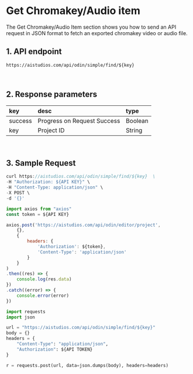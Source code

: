 # Get Chromakey/Audio item

The Get Chromakey/Audio Item section shows you how to send an API request in JSON format to fetch an exported chromakey video or audio file.

## 1. API endpoint

```http
https://aistudios.com/api/odin/simple/find/${key}
```

<br/>

## 2. Response parameters

|key|desc|type|
|:---|:---|:---|
|success|Progress on Request Success|Boolean|
|key|Project ID|String|

<br/>


## 3. Sample Request


<Tabs>
<TabItem value="curl" label="cURL">

```js
curl https://aistudios.com/api/odin/simple/find/${key}  \
-H "Authorization: ${API KEY}" \
-H "Content-Type: application/json" \
-X POST \
-d '{}'
```

</TabItem>
<TabItem value="js" label="Node.js">

```js
import axios from "axios" 
const token = ${API KEY}

axios.post('https://aistudios.com/api/odin/editor/project', 
    {}, 
    {
        headers: {
            'Authorization': ${token},
            'Content-Type': 'application/json'
        }
    }
)
.then((res) => {
    console.log(res.data)
})
.catch((error) => {
    console.error(error)
})
```

</TabItem>
<TabItem value="py" label="Python">

```py
import requests
import json

url = "https://aistudios.com/api/odin/simple/find/${key}"
body = {}
headers = {
    "Content-Type": "application/json",
    "Authorization": ${API TOKEN}
}

r = requests.post(url, data=json.dumps(body), headers=headers)
```

</TabItem>
</Tabs>
